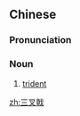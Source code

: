==Chinese==
{{zh-forms}}

===Pronunciation===
{{zh-pron
|m=sānchājǐ
|c=saam1 caa1 gik1
|cat=n
}}

===Noun===
{{zh-noun}}

# [[trident]]

[[zh:三叉戟]]